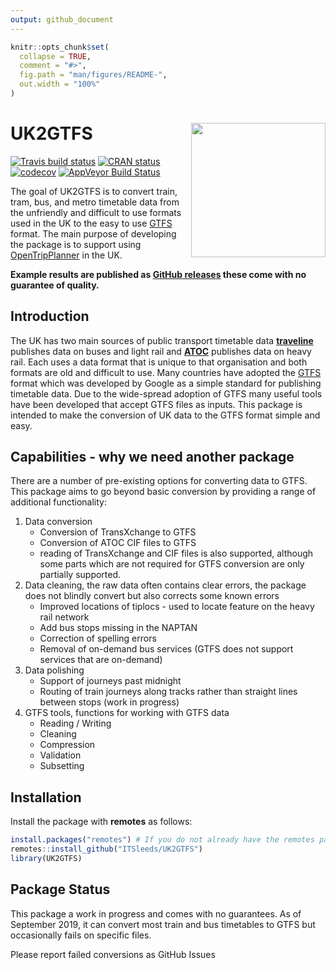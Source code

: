 ```yaml
---
output: github_document
---
```


<!-- README.md is generated from README.Rmd. Please edit that file -->

```r
knitr::opts_chunk$set(
  collapse = TRUE,
  comment = "#>",
  fig.path = "man/figures/README-",
  out.width = "100%"
)
```
# UK2GTFS <a href='https://itsleeds.github.io/'><img src='man/figures/logo.png' align="right" height=215/></a>

<!-- badges: start -->
[![Travis build status](https://travis-ci.org/ITSLeeds/UK2GTFS.svg?branch=master)](https://travis-ci.org/itsleeds/UK2GTFS)
[![CRAN status](https://www.r-pkg.org/badges/version/UK2GTFS)](https://cran.r-project.org/package=UK2GTFS)
[![codecov](https://codecov.io/gh/itsleeds/UK2GTFS/branch/master/graph/badge.svg)](https://codecov.io/gh/itsleeds/UK2GTFS)
[![AppVeyor Build Status](https://ci.appveyor.com/api/projects/status/github/itsleeds/UK2GTFS?branch=master&svg=true)](https://ci.appveyor.com/project/mem48/UK2GTFS)
<!-- badges: end -->



The goal of UK2GTFS is to convert train, tram, bus, and metro timetable data from the unfriendly and difficult to use formats used in the UK to the easy to use [GTFS](https://developers.google.com/transit/gtfs/) format. The main purpose of developing the package is to support using [OpenTripPlanner](https://github.com/ropensci/opentripplanner) in the UK.

**Example results are published as [GitHub releases](https://github.com/ITSLeeds/UK2GTFS/releases) these come with no guarantee of quality.**

## Introduction

The UK has two main sources of public transport timetable data [**traveline**](https://www.travelinedata.org.uk/) publishes data on buses and light rail and [**ATOC**](http://data.atoc.org/rail-industry-data) publishes data on heavy rail. Each uses a data format that is unique to that organisation and both formats are old and difficult to use.  Many countries have adopted the [GTFS](https://developers.google.com/transit/gtfs/) format which was developed by Google as a simple standard for publishing timetable data. Due to the wide-spread adoption of GTFS many useful tools have been developed that accept GTFS files as inputs. This package is intended to make the conversion of UK data to the GTFS format simple and easy.

## Capabilities - why we need another package

There are a number of pre-existing options for converting data to GTFS. This package aims to go beyond basic conversion by providing a range of additional functionality:

1. Data conversion
    + Conversion of TransXchange to GTFS
    + Conversion of ATOC CIF files to GTFS
    + reading of TransXchange and CIF files is also supported, although some parts which are not required for GTFS conversion are only partially supported.
1. Data cleaning, the raw data often contains clear errors, the package does not blindly convert but also corrects some known errors
    + Improved locations of tiplocs - used to locate feature on the heavy rail network
    + Add bus stops missing in the NAPTAN
    + Correction of spelling errors
    + Removal of on-demand bus services (GTFS does not support services that are on-demand)
1. Data polishing
    + Support of journeys past midnight
    + Routing of train journeys along tracks rather than straight lines between stops (work in progress)
1. GTFS tools, functions for working with GTFS data
    + Reading / Writing
    + Cleaning
    + Compression
    + Validation
    + Subsetting
    


## Installation

Install the package with **remotes** as follows:

```r
install.packages("remotes") # If you do not already have the remotes package
remotes::install_github("ITSleeds/UK2GTFS")
library(UK2GTFS)
```


## Package Status

This package a work in progress and comes with no guarantees. As of September 2019, it can convert most train and bus timetables to GTFS but occasionally fails on specific files. 

Please report failed conversions as GitHub Issues
